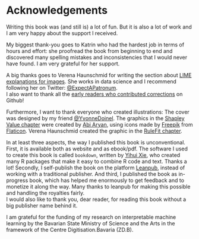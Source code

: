 # Acknowledgements

Writing this book was (and still is) a lot of fun.
But it is also a lot of work and I am very happy about the support I received.

My biggest thank-you goes to Katrin who had the hardest job in terms of hours and effort:
she proofread the book from beginning to end and discovered many spelling mistakes and inconsistencies that I would never have found.
I am very grateful for her support.

A big thanks goes to Verena Haunschmid for writing the section about [LIME explanations for images](#images-lime).
She works in data science and I recommend following her on Twitter: [\@ExpectAPatronum](https://twitter.com/ExpectAPatronum).  
I also want to thank all the [early readers who contributed corrections](https://github.com/christophM/interpretable-ml-book/graphs/contributors) on Github!

Furthermore, I want to thank everyone who created illustrations: 
The cover was designed by my friend [\@YvonneDoinel](https://twitter.com/YvonneDoinel). 
The graphics in the [Shapley Value chapter](#shapley) were created by [Abi Aryan](https://twitter.com/GoAbiAryan), using icons made by [Freepik](http://www.freepik.com/) from [Flaticon](https://www.flaticon.com/).
Verena Haunschmid created the graphic in the [RuleFit chapter](#rulefit).


In at least three aspects, the way I published this book is unconventional.
First, it is available both as website and as ebook/pdf.
The software I used to create this book is called `bookdown`, written by [Yihui Xie](https://yihui.name/), who created many R packages that make it easy to combine R code and text.
Thanks a lot!
Secondly, I self-publish the book on the platform [Leanpub](https://leanpub.com/), instead of working with a traditional publisher.
And third, I published the book as in-progress book, which has helped me enormously to get feedback and to monetize it along the way.
Many thanks to leanpub for making this possible and handling the royalties fairly.  
I would also like to thank you, dear reader, for reading this book without a big publisher name behind it.

I am grateful for the funding of my research on interpretable machine learning by the Bavarian State Ministry of Science and the Arts in the framework of the Centre Digitisation.Bavaria (ZD.B).
